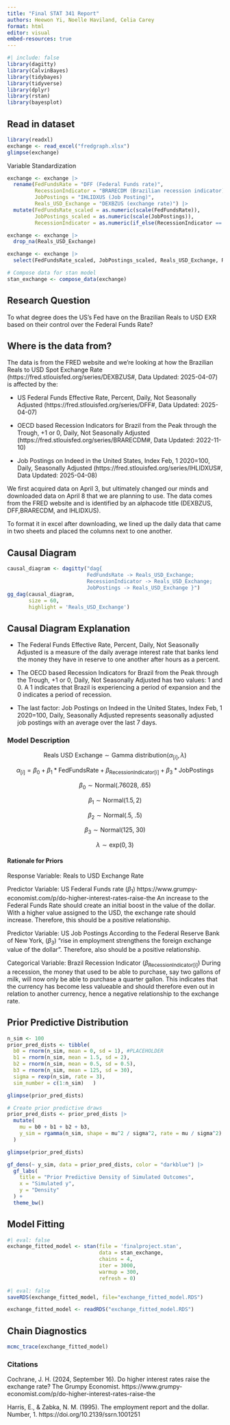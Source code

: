 ```yaml
---
title: "Final STAT 341 Report"
authors: Heewon Yi, Noelle Haviland, Celia Carey 
format: html 
editor: visual 
embed-resources: true 
---
```


```r
#| include: false 
library(dagitty) 
library(CalvinBayes)
library(tidybayes)
library(tidyverse)
library(dplyr)
library(rstan)
library(bayesplot)
```

## Read in dataset

```r
library(readxl) 
exchange <- read_excel("fredgraph.xlsx")  
glimpse(exchange)
```

Variable Standardization

```r
exchange <- exchange |>   
  rename(FedFundsRate = "DFF (Federal Funds rate)",          
         RecessionIndicator = "BRARECDM (Brazilian recession indicator)",          
         JobPostings = "IHLIDXUS (Job Posting)",          
         Reals_USD_Exchange = "DEXBZUS (exchange rate)") |>   
  mutate(FedFundsRate_scaled = as.numeric(scale(FedFundsRate)),          
         JobPostings_scaled = as.numeric(scale(JobPostings)),          
         RecessionIndicator = as.numeric(if_else(RecessionIndicator == "0", 1, 2)))

exchange <- exchange |>
  drop_na(Reals_USD_Exchange)
```

```r
exchange <- exchange |>
  select(FedFundsRate_scaled, JobPostings_scaled, Reals_USD_Exchange, RecessionIndicator)
```

```r
# Compose data for stan model
stan_exchange <- compose_data(exchange)
```

## Research Question
To what degree does the US's Fed have on the Brazilian Reals to USD EXR based on their control over the Federal Funds Rate? 

## Where is the data from?

The data is from the FRED website and we're looking at how the Brazilian Reals to USD Spot Exchange Rate (https://fred.stlouisfed.org/series/DEXBZUS#, Data Updated: 2025-04-07) is affected by the:

-   US Federal Funds Effective Rate, Percent, Daily, Not Seasonally Adjusted (https://fred.stlouisfed.org/series/DFF#, Data Updated: 2025-04-07)

-   OECD based Recession Indicators for Brazil from the Peak through the Trough, +1 or 0, Daily, Not Seasonally Adjusted (https://fred.stlouisfed.org/series/BRARECDM#, Data Updated: 2022-11-10)

-   Job Postings on Indeed in the United States, Index Feb, 1 2020=100, Daily, Seasonally Adjusted (https://fred.stlouisfed.org/series/IHLIDXUS#, Data Updated: 2025-04-08)

We first acquired data on April 3, but ultimately changed our minds and downloaded data on April 8 that we are planning to use. The data comes from the FRED website and is identified by an alphacode title (DEXBZUS, DFF,BRARECDM, and IHLIDXUS).

To format it in excel after downloading, we lined up the daily data that came in two sheets and placed the columns next to one another.

## Causal Diagram

```r
causal_diagram <- dagitty("dag{   
                          FedFundsRate -> Reals_USD_Exchange;  
                          RecessionIndicator -> Reals_USD_Exchange;   
                          JobPostings -> Reals_USD_Exchange }")  
gg_dag(causal_diagram,        
       size = 60,        
       highlight = 'Reals_USD_Exchange')
```

## Causal Diagram Explanation

-   The Federal Funds Effective Rate, Percent, Daily, Not Seasonally Adjusted is a measure of the daily average interest rate that banks lend the money they have in reserve to one another after hours as a percent.

-   The OECD based Recession Indicators for Brazil from the Peak through the Trough, +1 or 0, Daily, Not Seasonally Adjusted has two values: 1 and 0. A 1 indicates that Brazil is experiencing a period of expansion and the 0 indicates a period of recession.

-   The last factor: Job Postings on Indeed in the United States, Index Feb, 1 2020=100, Daily, Seasonally Adjusted represents seasonally adjusted job postings with an average over the last 7 days.

### Model Description

$$ \text{Reals USD Exchange} \sim \text{Gamma distribution}(\alpha_{[i]}, \lambda) $$

$$ \alpha_{[i]} = \beta_0+\beta_1*\text{FedFundsRate}+\beta_{\text{RecessionIndicator[i]}}+\beta_3*\text{JobPostings} $$

$$ \beta_0\sim\text{Normal}(.76028,.65) $$

$$ \beta_1\sim\text{Normal}(1.5, 2) $$

$$ \beta_2\sim\text{Normal(.5, .5)} $$

$$ \beta_3\sim\text{Normal(125, 30)} $$

$$ \lambda\sim\text{exp}(0,3) $$

#### Rationale for Priors

Response Variable: Reals to USD Exchange Rate

Predictor Variable: US Federal Funds rate ($\beta_1$) https://www.grumpy-economist.com/p/do-higher-interest-rates-raise-the An increase to the Federal Funds Rate should create an initial boost in the value of the dollar. With a higher value assigned to the USD, the exchange rate should increase. Therefore, this should be a positive relationship.

Predictor Variable: US Job Postings According to the Federal Reserve Bank of New York, ($\beta_3$) "rise in employment strengthens the foreign exchange value of the dollar". Therefore, also should be a positive relationship.

Categorical Variable: Brazil Recession Indicator ($\beta_{\text{RecessionIndicator[i]}}$) During a recession, the money that used to be able to purchase, say two gallons of milk, will now only be able to purchase a quarter gallon. This indicates that the currency has become less valueable and should therefore even out in relation to another currency, hence a negative relationship to the exchange rate.

## Prior Predictive Distribution

```r
n_sim <- 100  
prior_pred_dists <- tibble(  
  b0 = rnorm(n_sim, mean = 0, sd = 1), #PLACEHOLDER
  b1 = rnorm(n_sim, mean = 1.5, sd = 2),   
  b2 = rnorm(n_sim, mean = 0.5, sd = 0.5),   
  b3 = rnorm(n_sim, mean = 125, sd = 30),     
  sigma = rexp(n_sim, rate = 3),   
  sim_number = c(1:n_sim)   )  

glimpse(prior_pred_dists)
```

```r
# Create prior predictive draws
prior_pred_dists <- prior_pred_dists |>
  mutate(
    mu = b0 + b1 + b2 + b3,
    y_sim = rgamma(n_sim, shape = mu^2 / sigma^2, rate = mu / sigma^2)
  )

glimpse(prior_pred_dists)

gf_dens(~ y_sim, data = prior_pred_dists, color = "darkblue") |>
  gf_labs(
    title = "Prior Predictive Density of Simulated Outcomes",
    x = "Simulated y",
    y = "Density"
  ) + 
  theme_bw()
```

## Model Fitting

```r
#| eval: false
exchange_fitted_model <- stan(file = 'finalproject.stan',
                              data = stan_exchange,
                              chains = 4,
                              iter = 3000,
                              warmup = 300,
                              refresh = 0)
```

```r
#| eval: false
saveRDS(exchange_fitted_model, file="exchange_fitted_model.RDS")
```

```r
exchange_fitted_model <- readRDS("exchange_fitted_model.RDS")
```

## Chain Diagnostics

```r
mcmc_trace(exchange_fitted_model)
```

### Citations

Cochrane, J. H. (2024, September 16). Do higher interest rates raise the exchange rate? The Grumpy Economist. https://www.grumpy-economist.com/p/do-higher-interest-rates-raise-the

Harris, E., & Zabka, N. M. (1995). The employment report and the dollar. Number, 1. https://doi.org/10.2139/ssrn.1001251
